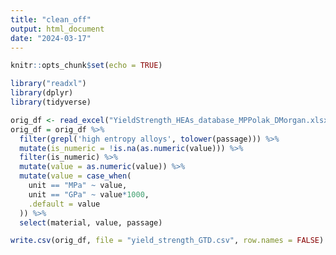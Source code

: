 ```yaml
---
title: "clean_off"
output: html_document
date: "2024-03-17"
---
```


```r
knitr::opts_chunk$set(echo = TRUE)
```

```r
library("readxl")
library(dplyr) 
library(tidyverse) 
```

```r
orig_df <- read_excel("YieldStrength_HEAs_database_MPPolak_DMorgan.xlsx")
orig_df = orig_df %>%
  filter(grepl('high entropy alloys', tolower(passage))) %>%
  mutate(is_numeric = !is.na(as.numeric(value))) %>%
  filter(is_numeric) %>%
  mutate(value = as.numeric(value)) %>%
  mutate(value = case_when(
    unit == "MPa" ~ value,
    unit == "GPa" ~ value*1000,
    .default = value
  )) %>%
  select(material, value, passage)

write.csv(orig_df, file = "yield_strength_GTD.csv", row.names = FALSE)
```

